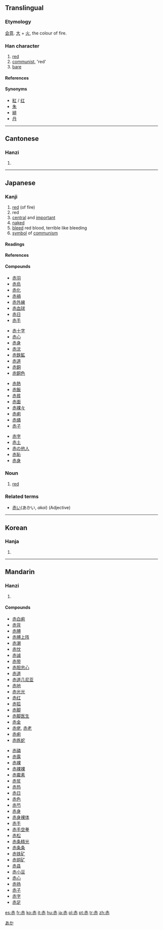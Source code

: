 ==Translingual==
===Etymology===
[[会意]]. [[大]] + [[火]], the colour of fire.
===Han character===
{{Han char|rn=155|rad=赤|as=00|sn=7|four=4033<sub>1</sub>|canj=土中弓金 (GLNC)}}
# [[red]]
# [[communist]], 'red'
# [[bare]]
====References====
{{Han ref|kx=1213.220|dkj=36993|dj=1680.120|hdz=53506.010|uh=8D64|ud=36196|bh=A8AA|bd=43178}}

====Synonyms====
*[[紅]] / [[红]]
*[[朱]]
*[[緋]]
*[[丹]]
----
==Cantonese==
===Hanzi===
{{yue-hanzi|jyut=|y=[[chek3]], [[chik3]]}}
# {{defn|Cantonese}}
----
== Japanese ==
{{stroke order|strokes=7}}
===Kanji===
{{ja-kanji|grade=1|rs=赤00}}
# [[red]] (of fire)
# red
# [[central]] and [[important]]
# [[naked]]
# [[bleed]] red blood, terrible like bleeding
# [[symbol]] of [[communism]]
====Readings====
{{ja-readings|kanon=[[せき]] ([[seki]])|goon=[[しゃく]] ([[shaku]])|kun=[[あか]] ([[aka]]), [[あかい]] ([[akai]]), [[あからむ]] (akaramu), [[あからめる]] (akarameru)|nadzuke=[[あか]] (aka), [[か]] (ka), [[はに]] (hani), [[はにう]] (haniu), [[わに]] (wani)}}
====References====
{{ja-kref|k=3254|s=90D4|j=4056}}
====Compounds====
{{top4}}
*[[赤羽]]
*[[赤烏]]
*[[赤化]]
*[[赤禍]]
*[[赤外線]]
*[[赤血球]]
*[[赤日]]
*[[赤手]]
{{mid4}}
*[[赤十字]]
*[[赤心]]
*[[赤身]]
*[[赤沈]]
*[[赤鉄鉱]]
*[[赤道]]
*[[赤銅]]
*[[赤銅色]]
{{mid4}}
*[[赤熱]]
*[[赤飯]]
*[[赤貧]]
*[[赤面]]
*[[赤裸々]]
*[[赤痢]]
*[[赤燐]]
*[[赤子]]
{{mid4}}
*[[赤字]]
*[[赤土]]
*[[赤の他人]]
*[[赤恥]]
*[[赤身]]
{{bottom}}

===Noun===
{{ja-noun|k|hira=あか|rom=aka}}
# [[red]]
===Related terms===
*[[赤い]](あかい, ''akai'') (Adjective)

[[Category:ja:Colors|あか]]
----

==Korean==
===Hanja===
{{ko-hanja|hangeul=적|eumhun=븕을|rv=jeok|mr=chŏk|y=cek}}
# {{defn|Korean}}
----
==Mandarin==
===Hanzi===
{{cmn-hanzi|pin=[[cè]] ([[ce4]]), [[chì]] ([[chi4]])|wg=[[ts'e4|ts'e<sup>4</sup>]], [[ch'ih4|ch'ih<sup>4</sup>]]}}
# {{defn|Mandarin}}

====Compounds====
{{top2}}
*[[赤白痢]]
*[[赤背]]
*[[赤膊]]
*[[赤膊上阵]]
*[[赤潮]]
*[[赤忱]]
*[[赤诚]]
*[[赤带]]
*[[赤胆忠心]]
*[[赤道]]
*[[赤道几尼亚]]
*[[赤地]]
*[[赤光光]]
*[[赤红]]
*[[赤狐]]
*[[赤脚]]
*[[赤脚医生]]
*[[赤金]]
*[[赤佬]], [[赤老]]
*[[赤痢]]
*[[赤练蛇]]
{{mid2}}
*[[赤磷]]
*[[赤露]]
*[[赤裸]]
*[[赤裸裸]]
*[[赤霉素]]
*[[赤贫]]
*[[赤热]]
*[[赤日]]
*[[赤色]]
*[[赤芍]]
*[[赤身]]
*[[赤身裸体]]
*[[赤手]]
*[[赤手空拳]]
*[[赤松]]
*[[赤条精光]]
*[[赤条条]]
*[[赤铁矿]]
*[[赤铜矿]]
*[[赤县]]
*[[赤小豆]]
*[[赤心]]
*[[赤扬]]
*[[赤子]]
*[[赤字]]
*[[赤足]]
{{bottom}}

[[es:赤]]
[[fr:赤]]
[[ko:赤]]
[[it:赤]]
[[hu:赤]]
[[ja:赤]]
[[pl:赤]]
[[pt:赤]]
[[tr:赤]]
[[zh:赤]]